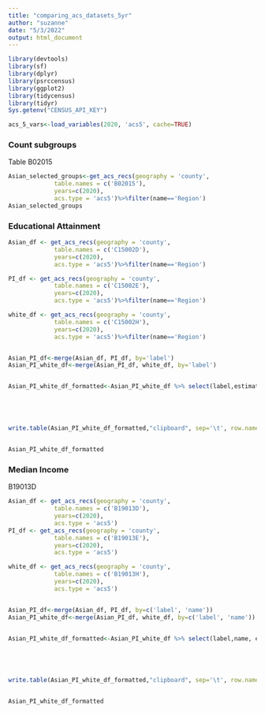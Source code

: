 ```yaml
---
title: "comparing_acs_datasets_5yr"
author: "suzanne"
date: "5/3/2022"
output: html_document
---
```


```r
library(devtools)
library(sf)
library(dplyr)
library(psrccensus)
library(ggplot2)
library(tidycensus)
library(tidyr)
Sys.getenv("CENSUS_API_KEY")

acs_5_vars<-load_variables(2020, 'acs5', cache=TRUE)

```
### Count subgroups
Table B02015
```r
Asian_selected_groups<-get_acs_recs(geography = 'county',
             table.names = c('B02015'),
             years=c(2020),
             acs.type = 'acs5')%>%filter(name=='Region')
Asian_selected_groups

```

### Educational Attainment
```r




Asian_df <- get_acs_recs(geography = 'county',
             table.names = c('C15002D'),
             years=c(2020),
             acs.type = 'acs5')%>%filter(name=='Region')

PI_df <- get_acs_recs(geography = 'county',
             table.names = c('C15002E'),
             years=c(2020),
             acs.type = 'acs5')%>%filter(name=='Region')

white_df <- get_acs_recs(geography = 'county',
             table.names = c('C15002H'),
             years=c(2020),
             acs.type = 'acs5')%>%filter(name=='Region')


Asian_PI_df<-merge(Asian_df, PI_df, by='label')
Asian_PI_white_df<-merge(Asian_PI_df, white_df, by='label')


Asian_PI_white_df_formatted<-Asian_PI_white_df %>% select(label,estimate.x, moe.x, estimate.y, moe.y, estimate.y, moe.y, estimate, moe) %>% rename(Asian_Educational_Attainment=estimate.x, Asian_Educational_Attainment_MOE=moe.x, Pacific_Islander_Educational_Attainment=estimate.y, Pacific_Islander_Educational_Attainment_MOE=moe.y, White_Educational_Attainment=estimate, White_Educational_Attainment_MOE=moe)





write.table(Asian_PI_white_df_formatted,"clipboard", sep='\t', row.names=FALSE )


Asian_PI_white_df_formatted


```


### Median Income
B19013D
```r




Asian_df <- get_acs_recs(geography = 'county',
             table.names = c('B19013D'),
             years=c(2020),
             acs.type = 'acs5')
PI_df <- get_acs_recs(geography = 'county',
             table.names = c('B19013E'),
             years=c(2020),
             acs.type = 'acs5')

white_df <- get_acs_recs(geography = 'county',
             table.names = c('B19013H'),
             years=c(2020),
             acs.type = 'acs5')


Asian_PI_df<-merge(Asian_df, PI_df, by=c('label', 'name'))
Asian_PI_white_df<-merge(Asian_PI_df, white_df, by=c('label', 'name'))


Asian_PI_white_df_formatted<-Asian_PI_white_df %>% select(label,name, estimate.x, moe.x, estimate.y, moe.y, estimate.y, moe.y, estimate, moe) %>% rename(Asian_Educational_Attainment=estimate.x, Asian_Median_Income_MOE=moe.x, Pacific_Islander_Median_Income=estimate.y, Pacific_Islander_Median_Income_MOE=moe.y, White_Median_Income=estimate, White_Median_Income_MOE=moe)





write.table(Asian_PI_white_df_formatted,"clipboard", sep='\t', row.names=FALSE )


Asian_PI_white_df_formatted
```


